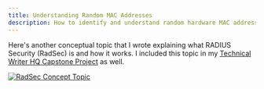 ```yaml
---
title: Understanding Random MAC Addresses
description: How to identify and understand random hardware MAC addresses
---
```


Here's another conceptual topic that I wrote explaining what RADIUS Security (RadSec) is and how it
works. I included this topic in my [Technical Writer HQ Capstone Project](twhq-capstone) as well.

[![RadSec Concept Topic](/src/assets/radsec.jpg)](/src/assets/radsec.jpg)
